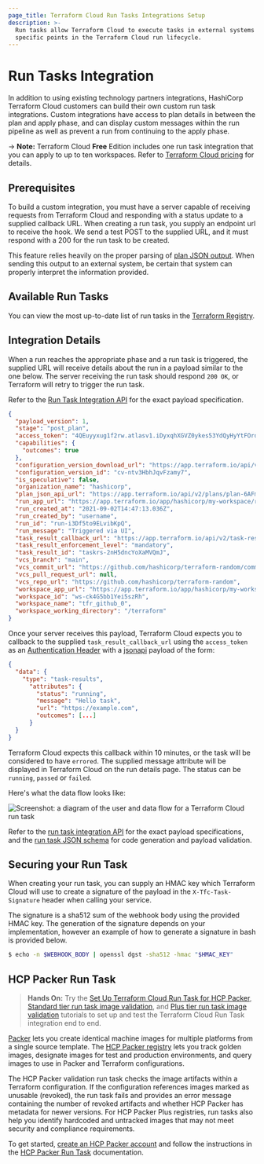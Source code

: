 ```yaml
---
page_title: Terraform Cloud Run Tasks Integrations Setup
description: >-
  Run tasks allow Terraform Cloud to execute tasks in external systems at
  specific points in the Terraform Cloud run lifecycle.
---
```


# Run Tasks Integration

In addition to using existing technology partners integrations, HashiCorp Terraform Cloud customers can build their own custom run task integrations. Custom integrations have access to plan details in between the plan and apply phase, and can display custom messages within the run pipeline as well as prevent a run from continuing to the apply phase.

<!-- BEGIN: TFC:only name:pnp-callout -->
-> **Note:** Terraform Cloud **Free** Edition includes one run task integration that you can apply to up to ten workspaces. Refer to [Terraform Cloud pricing](https://www.hashicorp.com/products/terraform/pricing) for details.
<!-- END: TFC:only name:pnp-callout -->

## Prerequisites

To build a custom integration, you must have a server capable of receiving requests from Terraform Cloud and responding with a status update to a supplied callback URL. When creating a run task, you supply an endpoint url to receive the hook. We send a test POST to the supplied URL, and it must respond with a 200 for the run task to be created.

This feature relies heavily on the proper parsing of [plan JSON output](/terraform/internals/json-format). When sending this output to an external system, be certain that system can properly interpret the information provided.

## Available Run Tasks

You can view the most up-to-date list of run tasks in the [Terraform Registry](https://registry.terraform.io/browse/run-tasks).

## Integration Details

When a run reaches the appropriate phase and a run task is triggered, the supplied URL will receive details about the run in a payload similar to the one below. The server receiving the run task should respond `200 OK`, or Terraform will retry to trigger the run task.

Refer to the [Run Task Integration API](/terraform/cloud-docs/api-docs/run-tasks/run-tasks-integration) for the exact payload specification.

```json
{
  "payload_version": 1,
  "stage": "post_plan",
  "access_token": "4QEuyyxug1f2rw.atlasv1.iDyxqhXGVZ0ykes53YdQyHyYtFOrdAWNBxcVUgWvzb64NFHjcquu8gJMEdUwoSLRu4Q",
  "capabilities": {
    "outcomes": true
  },
  "configuration_version_download_url": "https://app.terraform.io/api/v2/configuration-versions/cv-ntv3HbhJqvFzamy7/download",
  "configuration_version_id": "cv-ntv3HbhJqvFzamy7",
  "is_speculative": false,
  "organization_name": "hashicorp",
  "plan_json_api_url": "https://app.terraform.io/api/v2/plans/plan-6AFmRJW1PFJ7qbAh/json-output",
  "run_app_url": "https://app.terraform.io/app/hashicorp/my-workspace/runs/run-i3Df5to9ELvibKpQ",
  "run_created_at": "2021-09-02T14:47:13.036Z",
  "run_created_by": "username",
  "run_id": "run-i3Df5to9ELvibKpQ",
  "run_message": "Triggered via UI",
  "task_result_callback_url": "https://app.terraform.io/api/v2/task-results/5ea8d46c-2ceb-42cd-83f2-82e54697bddd/callback",
  "task_result_enforcement_level": "mandatory",
  "task_result_id": "taskrs-2nH5dncYoXaMVQmJ",
  "vcs_branch": "main",
  "vcs_commit_url": "https://github.com/hashicorp/terraform-random/commit/7d8fb2a2d601edebdb7a59ad2088a96673637d22",
  "vcs_pull_request_url": null,
  "vcs_repo_url": "https://github.com/hashicorp/terraform-random",
  "workspace_app_url": "https://app.terraform.io/app/hashicorp/my-workspace",
  "workspace_id": "ws-ck4G5bb1Yei5szRh",
  "workspace_name": "tfr_github_0",
  "workspace_working_directory": "/terraform"
}
```

Once your server receives this payload, Terraform Cloud expects you to callback to the supplied `task_result_callback_url` using the `access_token` as an [Authentication Header](/terraform/cloud-docs/api-docs#authentication) with a [jsonapi](/terraform/cloud-docs/api-docs#json-api-formatting) payload of the form:


```json
{
  "data": {
    "type": "task-results",
      "attributes": {
        "status": "running",
        "message": "Hello task",
        "url": "https://example.com",
        "outcomes": [...]
      }
  }
}
```

Terraform Cloud expects this callback within 10 minutes, or the task will be considered to have `errored`. The supplied message attribute will be displayed in Terraform Cloud on the run details page. The status can be `running`, `passed` or `failed`.

Here's what the data flow looks like:

![Screenshot: a diagram of the user and data flow for a Terraform Cloud run task](/img/docs/terraform-cloud-run-tasks-diagram.png)


Refer to the [run task integration API](/terraform/cloud-docs/api-docs/run-tasks/run-tasks-integration#structured-results) for the exact payload specifications, and the [run task JSON schema](https://github.com/hashicorp/terraform-docs-common/blob/main/website/public/schema/run-tasks/runtask-result.json) for code generation and payload validation.


## Securing your Run Task

When creating your run task, you can supply an HMAC key which Terraform Cloud will use to create a signature of the payload in the `X-Tfc-Task-Signature` header when calling your service.

The signature is a sha512 sum of the webhook body using the provided HMAC key. The generation of the signature depends on your implementation, however an example of how to generate a signature in bash is provided below.

```bash
$ echo -n $WEBHOOK_BODY | openssl dgst -sha512 -hmac "$HMAC_KEY"
```

## HCP Packer Run Task
> **Hands On:** Try the [Set Up Terraform Cloud Run Task for HCP Packer](/packer/tutorials/hcp/setup-tfc-run-task), [Standard tier run task image validation](/packer/tutorials/hcp/run-tasks-data-source-image-validation), and [Plus tier run task image validation](/packer/tutorials/hcp/run-tasks-resource-image-validation) tutorials to set up and test the Terraform Cloud Run Task integration end to end.

[Packer](https://www.packer.io/) lets you create identical machine images for multiple platforms from a single source template. The [HCP Packer registry](/hcp/docs/packer) lets you track golden images, designate images for test and production environments, and query images to use in Packer and Terraform configurations.

The HCP Packer validation run task checks the image artifacts within a Terraform configuration. If the configuration references images marked as unusable (revoked), the run task fails and provides an error message containing the number of revoked artifacts and whether HCP Packer has metadata for newer versions. For HCP Packer Plus registries, run tasks also help you identify hardcoded and untracked images that may not meet security and compliance requirements.

To get started, [create an HCP Packer account](https://cloud.hashicorp.com/products/packer) and follow the instructions in the [HCP Packer Run Task](/hcp/docs/packer/manage-image-use/terraform-cloud-run-tasks) documentation.

